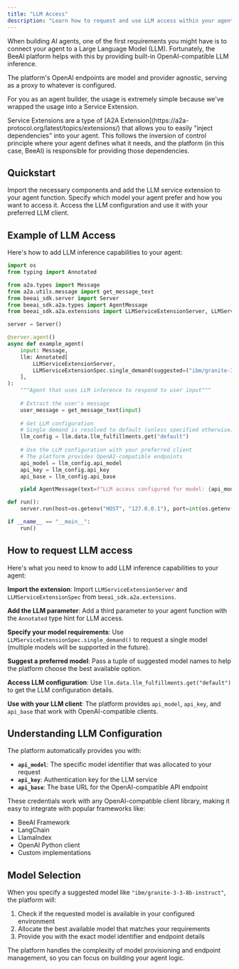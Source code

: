 ```yaml
---
title: "LLM Access"
description: "Learn how to request and use LLM access within your agent"
---
```


When building AI agents, one of the first requirements you might have is to connect your agent to a Large Language Model (LLM). Fortunately, the BeeAI platform helps with this by providing built-in OpenAI-compatible LLM inference.

The platform's OpenAI endpoints are model and provider agnostic, serving as a proxy to whatever is configured.

For you as an agent builder, the usage is extremely simple because we've wrapped the usage into a Service Extension.

<Tip>
Service Extensions are a type of [A2A Extension](https://a2a-protocol.org/latest/topics/extensions/) that allows you to easily "inject dependencies" into your agent. This follows the inversion of control principle where your agent defines what it needs, and the platform (in this case, BeeAI) is responsible for providing those dependencies.
</Tip>

## Quickstart

<Steps>
<Step title="Add LLM service extension to your agent">
Import the necessary components and add the LLM service extension to your agent function.
</Step>

<Step title="Configure your LLM request">
Specify which model your agent prefer and how you want to access it.
</Step>

<Step title="Use the LLM in your agent">
Access the LLM configuration and use it with your preferred LLM client.
</Step>
</Steps>

## Example of LLM Access

Here's how to add LLM inference capabilities to your agent:

```python
import os
from typing import Annotated

from a2a.types import Message
from a2a.utils.message import get_message_text
from beeai_sdk.server import Server
from beeai_sdk.a2a.types import AgentMessage
from beeai_sdk.a2a.extensions import LLMServiceExtensionServer, LLMServiceExtensionSpec

server = Server()

@server.agent()
async def example_agent(
    input: Message,
    llm: Annotated[
        LLMServiceExtensionServer,
        LLMServiceExtensionSpec.single_demand(suggested=("ibm/granite-3-3-8b-instruct",))
    ],
):
    """Agent that uses LLM inference to respond to user input"""
    
    # Extract the user's message
    user_message = get_message_text(input)
    
    # Get LLM configuration
    # Single demand is resolved to default (unless specified otherwise)
    llm_config = llm.data.llm_fulfillments.get("default")
    
    # Use the LLM configuration with your preferred client
    # The platform provides OpenAI-compatible endpoints
    api_model = llm_config.api_model
    api_key = llm_config.api_key
    api_base = llm_config.api_base

    yield AgentMessage(text=f"LLM access configured for model: {api_model}")

def run():
    server.run(host=os.getenv("HOST", "127.0.0.1"), port=int(os.getenv("PORT", 8000)))

if __name__ == "__main__":
    run()
```

## How to request LLM access

Here's what you need to know to add LLM inference capabilities to your agent:

**Import the extension**: Import `LLMServiceExtensionServer` and `LLMServiceExtensionSpec` from `beeai_sdk.a2a.extensions`.

**Add the LLM parameter**: Add a third parameter to your agent function with the `Annotated` type hint for LLM access.

**Specify your model requirements**: Use `LLMServiceExtensionSpec.single_demand()` to request a single model (multiple models will be supported in the future).

**Suggest a preferred model**: Pass a tuple of suggested model names to help the platform choose the best available option.

**Access LLM configuration**: Use `llm.data.llm_fulfillments.get("default")` to get the LLM configuration details.

**Use with your LLM client**: The platform provides `api_model`, `api_key`, and `api_base` that work with OpenAI-compatible clients.

## Understanding LLM Configuration

The platform automatically provides you with:

- **`api_model`**: The specific model identifier that was allocated to your request
- **`api_key`**: Authentication key for the LLM service
- **`api_base`**: The base URL for the OpenAI-compatible API endpoint

These credentials work with any OpenAI-compatible client library, making it easy to integrate with popular frameworks like:
- BeeAI Framework
- LangChain
- LlamaIndex
- OpenAI Python client
- Custom implementations

## Model Selection

When you specify a suggested model like `"ibm/granite-3-3-8b-instruct"`, the platform will:

1. Check if the requested model is available in your configured environment
2. Allocate the best available model that matches your requirements
3. Provide you with the exact model identifier and endpoint details

The platform handles the complexity of model provisioning and endpoint management, so you can focus on building your agent logic.
